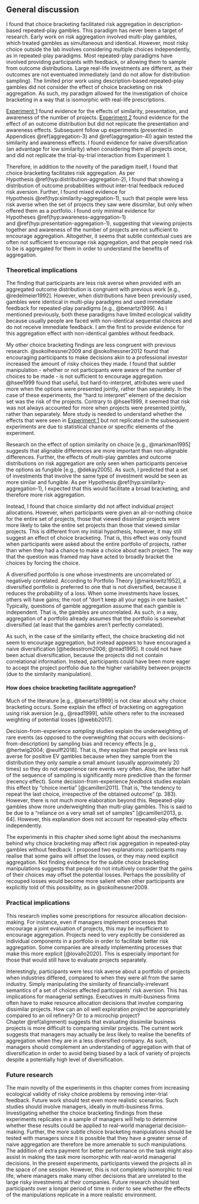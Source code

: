 ## General discussion

I found that choice bracketing facilitated risk aggregation in description-based
repeated-play gambles. This paradigm has never been a target of research. Early
work on risk aggregation involved multi-play gambles, which treated gambles as
simultaneous and identical. However, most risky choice outside the lab involves
considering multiple choices independently, as in repeated-play paradigms. Most
repeated-play paradigms have involved providing participants with feedback, or
allowing them to sample from outcome distributions. Large real-life investments
are different, as their outcomes are not eventuated immediately (and do not
allow for distribution sampling). The limited prior work using description-based
repeated-play gambles did not consider the effect of choice bracketing on risk
aggregation. As such, my paradigm allowed for the investigation of choice
bracketing in a way that is isomorphic with real-life prescriptions.

[Experiment 1](#aggregation-1) found evidence for the effects of similarity,
presentation, and awareness of the number of projects. [Experiment
2](#aggregation-2) found evidence for the effect of an outcome distribution but
did not replicate the presentation and awareness effects. Subsequent follow up
experiments (presented in Appendices \@ref(aggregation-3)
and \@ref(aggregation-4)) again tested the similarity and awareness effects. I
found evidence for naive diversification (an advantage for low similarity) when
considering them all projects once, and did not replicate the trial-by-trial
interaction from Experiment 1.

Therefore, in addition to the novelty of the paradigm itself, I found that
choice bracketing facilitates risk aggregation. As per
Hypothesis \@ref(hyp:distribution-aggregation-2), I found that showing a
distribution of outcome probabilities without inter-trial feedback reduced risk
aversion. Further, I found mixed evidence for
Hypothesis \@ref(hyp:similarity-aggregation-1), such that people were less risk
averse when the set of projects they saw were dissimilar, but only when offered
them as a portfolio. I found only minimal evidence for
Hypotheses \@ref(hyp:awareness-aggregation-1)
and \@ref(hyp:presentation-aggregation-1), suggesting that viewing projects
together and awareness of the number of projects are not sufficient to encourage
aggregation. Altogether, it seems that subtle contextual cues are often not
sufficient to encourage risk aggregation, and that people need risk to be is
aggregated for them in order to understand the benefits of aggregation.

### Theoretical implications

The finding that participants are less risk averse when provided with an
aggregated outcome distribution is congruent with previous work [e.g.,
@redelmeier1992]. However, when distributions have been previously used,
gambles were identical in multi-play paradigms and used immediate feedback for
repeated-play paradigms [e.g., @benartzi1999]. As I mentioned previously, both
these paradigms have limited ecological validity because usually people are
faced with non-identical sequential choices and do not receive immediate
feedback. I am the first to provide evidence for this aggregation effect with
non-identical gambles without feedback.

My other choice bracketing findings are less congruent with previous research.
@sokolhessner2009 and @sokolhessner2012 found that encouraging participants to
make decisions akin to a professional investor increased the amount of risky
choices they made. I found that subtler manipulation - whether or not
participants were aware of the number of choices to be made - is not sufficient
to encourage aggregation. @hsee1999 found that useful, but hard-to-interpret,
attributes were used more when the options were presented jointly, rather than
separately. In the case of these experiments, the "hard to interpret" element of
the decision set was the risk of the projects. Contrary to @hsee1999, it seemed
that risk was not always accounted for more when projects were presented
jointly, rather than separately. More study is needed to understand whether the
effects that were seen in [Experiment 1](#results-aggregation-1) but not
replicated in the subsequent experiments are due to statistical chance or
specific elements of the experiment.

Research on the effect of option similarity on choice [e.g., @markman1995]
suggests that alignable differences are more important than non-alignable
differences. Further, the effects of multi-play gambles and outcome
distributions on risk aggregation are only seen when participants perceive the
options as fungible [e.g., @dekay2005]. As such, I predicted that a set of
investments that involve the same type of investment would be seen as more
similar and fungible. As per Hypothesis \@ref(hyp:similarity-aggregation-1), I
expected that this would facilitate a broad bracketing, and therefore more risk
aggregation.

Instead, I found that choice similarity did not affect individual project
allocations. However, when participants were given an all-or-nothing choice for
the entire set of projects, those that viewed dissimilar projects were more
likely to take the entire set projects than those that viewed similar projects.
This is different from my initial hypothesis, however, it may still suggest an
effect of choice bracketing. That is, this effect was only found when
participants were asked about the entire portfolio of projects, rather than when
they had a chance to make a choice about each project. The way that the question
was framed may have acted to broadly bracket the choices by forcing the choice.

A diversified portfolio is one whose investments are uncorrelated or negatively
correlated. According to Portfolio Theory [@markowitz1952], a diversified
portfolio is preferred to one that is not diversified, because it reduces the
probability of a loss. When some investments have losses, others will have
gains; the root of "don't keep all your eggs in one basket." Typically,
questions of gamble aggregation assume that each gamble is independent. That is,
the gambles are uncorrelated. As such, in a way, aggregation of a portfolio
already assumes that the portfolio is somewhat diversified (at least that the
gambles aren't perfectly correlated).

As such, in the case of the similarity effect, the choice bracketing did not
seem to encourage aggregation, but instead appears to have encouraged a naive
diversification [@hedesstrom2006; @read1995]. It could not have been actual
diversification, because the projects did not contain correlational information.
Instead, participants could have been more eager to accept the project portfolio
due to the higher variability between projects (due to the similarity
manipulation).

#### How does choice bracketing facilitate aggregation?

Much of the literature [e.g., @benartzi1999] is not clear about why choice
bracketing occurs. Some explain the effect of bracketing on aggregation using
risk aversion [e.g., @read1999], while others refer to the increased weighting
of potential losses [@webb2017].

Decision-from-experience *sampling* studies explain the underweighting of rare
events (as opposed to the overweighting that occurs with
decisions-from-description) by sampling bias and recency effects [e.g.,
@hertwig2004; @wulff2018]. That is, they explain that people are less risk
averse for positive EV gambles because when they sample from the distribution
they only sample a small amount (usually approximately 20 times) so they do not
experience rare events very often. Also, the latter half of the sequence of
sampling is significantly more predictive than the former (recency effect). Some
decision-from-experience *feedback* studies explain this effect by "choice
inertia" [@camilleri2011]. That is, "the tendency to repeat the last choice,
irrespective of the obtained outcome" (p. 383). However, there is not much more
elaboration beyond this. Repeated-play gambles show more underweighting than
multi-play gambles. This is said to be due to a "reliance on a very small set of
samples" [@camilleri2013, p. 64]. However, this explanation does not account
for repeated-play effects independently.

The experiments in this chapter shed some light about the mechanisms behind why
choice bracketing may affect risk aggregation in repeated-play gambles without
feedback. I proposed two explanations: participants may realise that some gains
will offset the losses, or they may need explicit aggregation. Not finding
evidence for the subtle choice bracketing manipulations suggests that people do
not intuitively consider that the gains of their choices may offset the
potential losses. Perhaps the possibility of recouped losses would become more
salient when other participants are explicitly told of this possibility, as in
@sokolhessner2009.

### Practical implications

This research implies some prescriptions for resource allocation
decision-making. For instance, even if managers implement processes that
encourage a joint evaluation of projects, this may be insufficient to encourage
aggregation. Projects need to very explicitly be considered as individual
components in a portfolio in order to facilitate better risk aggregation. Some
companies are already implementing processes that make this more explicit
[@lovallo2020]. This is especially important for those that would still have
to evaluate projects separately.

Interestingly, participants were less risk averse about a portfolio of projects
when industries differed, compared to when they were all from the same industry.
Simply manipulating the similarity of financially-irrelevant semantics of a set
of choices affected participants' risk aversion. This has implications for
managerial settings. Executives in multi-business firms often have to make
resource allocation decisions that involve comparing dissimilar projects. How
can an oil well exploration project be appropriately compared to an oil
refinery? Or to a microchip project? Chapter \@ref(alignment) suggests that
evaluating dissimilar business projects is more difficult to comparing similar
projects. The current work suggests that managers may actually be *less* likely
to realise the benefits of aggregation when they are in a less diversified
company. As such, managers should complement an understanding of aggregation
with that of diversification in order to avoid being biased by a lack of variety
of projects despite a potentially high level of diversification.

### Future research

The main novelty of the experiments in this chapter comes from increasing
ecological validity of risky choice problems by removing inter-trial feedback.
Future work should test even more realistic scenarios. Such studies should
involve managers, ideally in multi-business firms. Investigating whether the
choice bracketing findings from these experiments replicates in a sample of
managers will help to determine whether these results could be applied to
real-world managerial decision-making. Further, the more subtle choice
bracketing manipulations should be tested with managers since it is possible
that they have a greater sense of naive aggregation are therefore be more
amenable to such manipulations. The addition of extra payment for better
performance on the task might also assist in making the task more isomorphic
with real-world managerial decisions. In the present experiments, participants
viewed the projects all in the space of one session. However, this is not
completely isomorphic to real life, where managers make many other decisions
that are unrelated to the large risky investments at their companies. Future
research should test participants over a longer period of time in order to see
whether the effects of the manipulations replicate in a more realistic
environment.

\newpage

\printbibliography[segment=\therefsegment,heading=subbibintoc]
